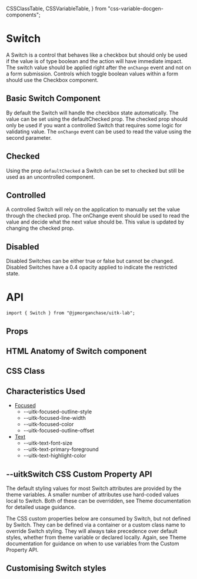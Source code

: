   CSSClassTable,
  CSSVariableTable,
} from "css-variable-docgen-components";

<Meta title="Documentation/Lab/Switch" component={Switch} />

# Switch

A Switch is a control that behaves like a checkbox but should only be used if the value is of type boolean and the action will have immediate impact. The switch value should be applied right after the `onChange` event and not on a form submission. Controls which toggle boolean values within a form should use the Checkbox component.

## Basic Switch Component

By default the Switch will handle the checkbox state automatically. The value can be set using the defaultChecked prop. The checked prop should only be used if you want a controlled Switch that requires some logic for validating value. The `onChange` event can be used to read the value using the second parameter.

<Canvas>
  <Story name="Basic Switch" decorators={[withFlexGap]}>
    <Switch label="Basic Switch" />
  </Story>
</Canvas>

## Checked

Using the prop `defaultChecked` a Switch can be set to checked but still be used as an uncontrolled component.

<Canvas>
  <Story name="Checked" decorators={[withFlexGap]}>
    <Switch defaultChecked={true} label="Checked" />
  </Story>
</Canvas>

## Controlled

A controlled Switch will rely on the application to manually set the value through the checked prop. The onChange event should be used to read the value and decide what the next value should be. This value is updated by changing the checked prop.

<Canvas>
  <Story name="Controlled" decorators={[withFlexGap]}>
    <Switch checked={true} onChange={null} label="Controlled" />
  </Story>
</Canvas>

## Disabled

Disabled Switches can be either true or false but cannot be changed. Disabled Switches have a 0.4 opacity applied to indicate the restricted state.

<Canvas>
  <Story name="Disabled" decorators={[withFlexGap]}>
    <Switch disabled label="Disabled" />
  </Story>
</Canvas>

# API

```
import { Switch } from "@jpmorganchase/uitk-lab";
```

## Props

<ArgsTable of={Switch} />

## HTML Anatomy of Switch component

<Canvas>
  <Story name="Switch Anatomy">
    <ComponentAnatomy showLegend>
      <Switch />
    </ComponentAnatomy>
    <ComponentAnatomy showLegend>
      <Switch defaultChecked={true} label="Checked" />
    </ComponentAnatomy>
    <ComponentAnatomy showLegend>
      <Switch disabled label="Disabled" />
    </ComponentAnatomy>
  </Story>
</Canvas>

## CSS Class

<CSSClassTable of={Switch} />

## Characteristics Used

- [Focused](/docs/documentation-styles-and-theming-characteristics-focused--misc)
  - --uitk-focused-outline-style
  - --uitk-focused-line-width
  - --uitk-focused-color
  - --uitk-focused-outline-offset
- [Text](/docs/documentation-styles-and-theming-characteristics-text--colors)
  - --uitk-text-font-size
  - --uitk-text-primary-foreground
  - --uitk-text-highlight-color

## --uitkSwitch CSS Custom Property API

The default styling values for most Switch attributes are provided by the theme variables. A smaller number of attributes
use hard-coded values local to Switch. Both of these can be overridden, see Theme documentation for detailed usage guidance.

The CSS custom properties below are consumed by Switch, but not defined by Switch. They can be defined via a container or
a custom class name to override Switch styling. They will always take precedence over default styles, whether from theme variable
or declared locally. Again, see Theme documentation for guidance on when to use variables from the Custom Property API.

<CSSVariableTable of={Switch} />

## Customising Switch styles

<Canvas>
  <Story name="Custom Switch Styling" decorators={[withFlexGap]}>
    <CustomStyling />
  </Story>
</Canvas>
